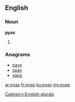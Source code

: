 ==English==

===Noun===
'''pyas'''

# {{plural of|[[pya]]}}

===Anagrams===
* [[pays#English|pays]]
* [[spay#English|spay]]
* [[yaps#English|yaps]]

[[Category:English plurals]]

[[ar:pyas]]
[[fr:pyas]]
[[ku:pyas]]
[[my:pyas]]